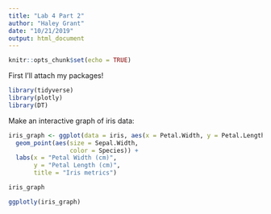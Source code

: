 ```yaml
---
title: "Lab 4 Part 2"
author: "Haley Grant"
date: "10/21/2019"
output: html_document
---
```


```r
knitr::opts_chunk$set(echo = TRUE)
```

First I'll attach my packages!
```r

library(tidyverse)
library(plotly)
library(DT)

```

Make an interactive graph of iris data:
```r

iris_graph <- ggplot(data = iris, aes(x = Petal.Width, y = Petal.Length)) +
  geom_point(aes(size = Sepal.Width,
                 color = Species)) +
  labs(x = "Petal Width (cm)",
       y = "Petal Length (cm)",
       title = "Iris metrics")

iris_graph

ggplotly(iris_graph)

```


